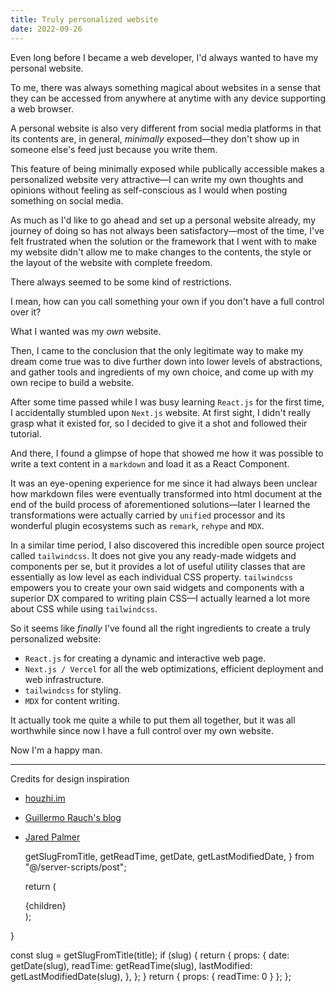 ```yaml
---
title: Truly personalized website
date: 2022-09-26
---
```


Even long before I became a web developer, I'd always wanted to have my personal website.

To me, there was always something magical about websites in a sense that
they can be accessed from anywhere at anytime with any device supporting a web browser.

A personal website is also very different from social media platforms in that
its contents are, in general, _minimally_ exposed&mdash;they don't show up in someone else's feed
just because you write them.

This feature of being minimally exposed while publically accessible makes a personalized website very attractive&mdash;I can
write my own thoughts and opinions without feeling as self-conscious as I would when posting something on social media.

As much as I'd like to go ahead and set up a personal website already, my journey of doing so has not always been satisfactory&mdash;most of the time, I've felt frustrated
when the solution or the framework that I went with to make my website didn't allow me to make changes to the contents, the style or the layout of the website with complete freedom.

There always seemed to be some kind of restrictions.

I mean, how can you call something your own if you don't have a full control over it?

What I wanted was my _own_ website.

Then, I came to the conclusion that the only legitimate way to make my dream come true was to dive further down into lower levels of abstractions,
and gather tools and ingredients of my own choice, and come up with my own recipe to build a website.

After some time passed while I was busy learning `React.js` for the first time, I accidentally stumbled upon `Next.js` website.
At first sight, I didn't really grasp what it existed for, so I decided to give it a shot and followed their tutorial.

And there, I found a glimpse of hope that showed me how it was possible to write a text content in a `markdown` and
load it as a React Component.

It was an eye-opening experience for me since
it had always been unclear how markdown files were eventually transformed into html document at the end of the build process of aforementioned solutions&mdash;later
I learned the transformations were actually carried by `unified` processor and its wonderful plugin ecosystems such as `remark`, `rehype` and `MDX`.

In a similar time period, I also discovered this incredible open source project
called `tailwindcss`. It does not give you any ready-made widgets and components per se, but it provides a lot of useful utility classes that are
essentially as low level as each individual CSS property. `tailwindcss` empowers you to create your own said widgets and components with a superior DX
compared to writing plain CSS&mdash;I actually learned a lot more about CSS while using `tailwindcss`.

So it seems like _finally_ I've found all the right ingredients to create a truly personalized website:

- `React.js` for creating a dynamic and interactive web page.
- `Next.js / Vercel` for all the web optimizations, efficient deployment and web infrastructure.
- `tailwindcss` for styling.
- `MDX` for content writing.

It actually took me quite a while to put them all together, but it was all worthwhile since
now I have a full control over my own website.

Now I'm a happy man.

---

Credits for design inspiration

- [houzhi.im](https://huozhi.im/)
- [Guillermo Rauch's blog](https://rauchg.com/)
- [Jared Palmer](https://jaredpalmer.com/)

  getSlugFromTitle,
  getReadTime,
  getDate,
  getLastModifiedDate,
} from "@/server-scripts/post";

  return (
    <Article
      title={title}
      date={date}
      readTime={readTime}
      lastModified={lastModified}
    >
      {children}
    </Article>
  );
}

  const slug = getSlugFromTitle(title);
  if (slug) {
    return {
      props: {
        date: getDate(slug),
        readTime: getReadTime(slug),
        lastModified: getLastModifiedDate(slug),
      },
    };
  }
  return { props: { readTime: 0 } };
};
